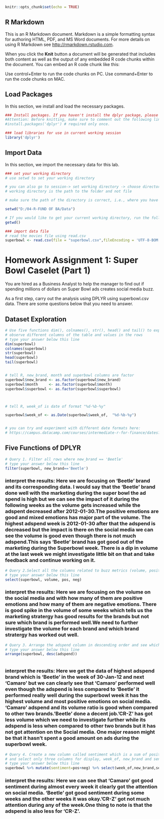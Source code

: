 

```{r setup, include=FALSE}
knitr::opts_chunk$set(echo = TRUE)
```

## R Markdown

This is an R Markdown document. Markdown is a simple formatting syntax for authoring HTML, PDF, and MS Word documents. For more details on using R Markdown see <http://rmarkdown.rstudio.com>.

When you click the **Knit** button a document will be generated that includes both content as well as the output of any embedded R code chunks within the document. You can embed an R code chunk like this:

Use control+Enter to run the code chunks on PC.
Use command+Enter to run the code chunks on MAC.

## Load Packages

In this section, we install and load the necessary packages. 

```{r libraries, message=FALSE, include = FALSE}
### Install packages. If you haven't install the dplyr package, please uncomment the line below to install it. 
#Attention: Before knitting, make sure to comment out the following line.
#install.packages('dplyr') # required only once.

### load libraries for use in current working session
library('dplyr')
```

## Import Data

In this section, we import the necessary data for this lab.

```{r import, include=FALSE}
### set your working directory
# use setwd to set your working directory

# you can also go to session-> set working directory -> choose directory
# working directory is the path to the folder and not file

# make sure the path of the directory is correct, i.e., where you have stored your data

setwd("D:/04-R-FUND OF BA/Data")

# If you would like to get your current working directory, run the following line
getwd() 

### import data file
# read the movies file using read.csv
superbowl <- read.csv(file = "superbowl.csv",fileEncoding = 'UTF-8-BOM')
```

# Homework Assignment 1: Super Bowl Caselet (Part 1)

You are hired as a Business Analyst to help the manager to find out if spending millions of dollars on Super Bowl ads creates social media buzz.

As a first step, carry out the analysis using DPLYR using superbowl.csv data. There are some questions below that you need to answer.

## Dataset Exploration
```{r explore}

# Use five functions dim(), colnames(), str(), head() and tail() to explore all the superbowl table
# observe different columns of the table and values in the rows
# type your answer below this line
dim(superbowl)
colnames(superbowl)
str(superbowl)
head(superbowl)
tail(superbowl)


# tell R, new_brand, month and superbowl columns are factor 
superbowl$new_brand <- as.factor(superbowl$new_brand)
superbowl$month     <- as.factor(superbowl$month)
superbowl$superbowl <- as.factor(superbowl$superbowl)



# tell R, week_of is date of format "%d-%b-%y"

superbowl$week_of <- as.Date(superbowl$week_of,  "%d-%b-%y")


# you can try and experiment with different date formats here: 
# https://campus.datacamp.com/courses/intermediate-r-for-finance/dates?ex=6


```

## Five Functions of DPLYR

```{r DPLYR Basics1}

# Query 1. Filter all rows where new_brand == 'Beetle'
# type your answer below this line
filter(superbowl, new_brand=='Beetle')


```

### interpret the results:  Here we are focusing on 'Beetle' brand and its corresponding data. I would say that the 'Beetle' brand done well with the marketing during the super bowl the ad spend is high but we can see the impact of it during the following weeks as the volume gets increased while the adspent decreased after 2012-01-30.The positive emotions are good and mixed emotions has major part of the volume. The highest adspend week is 2012-01-30 after that the adspend is decreased but the impact is there on the social media we can see the volume is good even though there is not much adspend.This says 'Beetle' brand has got good out of the marketing during the Superbowl week. There is a dip in volume at the last week we might investigate little bit on that and take feedback and continue working on it.

```{r DPLYR Basics2}
# Query 2.Select all the columns related to buzz metrics (volume, positive and negative mentions)
# type your answer below this line
select(superbowl, volume, pos, neg)

```
### interpret the results: Here we are focusing on the volume on the social media and with how many of them are positive emotions and how many of them are negative emotions. There is good spike in the volume of some weeks which tells us the marketing stratergy has good results for the brands but not sure which brand is performed well.We need to further investigate the volume for each brand and which brand stratergy has worked out well. 


```{r DPLYR Basics3}
# Query 3. Arrange the adspend column in descending order and see which brand has the highest ad spend and in which week_of
# type your answer below this line
arrange(superbowl, desc(adspend))



```
### interpret the results: Here we get the data of highest adspend brand which is 'Beetle' in the week of 30-Jan-12 and next 'Camaro' but we can clearly see that 'Camaro' performed well even though the adspend is less compared to 'Beetle' it performed really well during the superbowl week it has the highest volume and most positive emotions on social media. 'Camaro' adspend and its volume ratio is good when compared to other two brands.'Beetle' done a decent job.'CR-Z' has got less volume which we need to investigate further while its adspend is less when compared to other two brands but it has not got attention on the Social media. One major reason might be that it hasn't spent a good amount on ads during the superbowl week. 


```{r DPLYR Basics4}
# Query 4. Create a new column called sentiment which is a sum of positive (column name is pos) and negative (column name is neg) mentions,
# and select only three columns for display, week_of, new_brand and sentiment
# type your answer below this line
superbowl %>% mutate(sentiment=pos+neg) %>% select(week_of,new_brand,sentiment) 

```
### interpret the results: Here we can see that 'Camaro' got good sentiment during almost every week it clearly got the attention on social media. 'Beetle' got good sentiment during some weeks and the other weeks it was okay.'CR-Z' got not much attention during any of the week.One thing to note is that the adspend is also less for 'CR-Z'.





